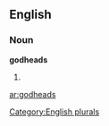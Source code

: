 ==English==

===Noun===
'''godheads'''

# {{plural of|[[godhead]]}}

{{anagrams:en/addeghos}}
[[Category:English plurals]]

[[ar:godheads]]